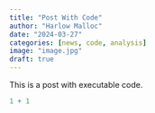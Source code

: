 ```yaml
---
title: "Post With Code"
author: "Harlow Malloc"
date: "2024-03-27"
categories: [news, code, analysis]
image: "image.jpg"
draft: true
---
```


This is a post with executable code.

```r
1 + 1
```
